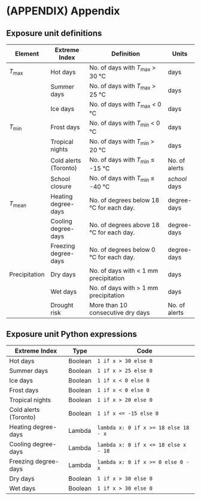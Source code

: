 # (APPENDIX) Appendix {#appendix}

## Exposure unit definitions

| Element            | Extreme Index         | Definition                                  | Units          |
| ------------------ | --------------------- | ------------------------------------------- | -------------- |
| _T_<sub>max</sub>  | Hot days              | No. of days with _T_<sub>max</sub> > 30 °C  | days           |
|                    | Summer days           | No. of days with _T_<sub>max</sub> > 25 °C  | days           |
|                    | Ice days              | No. of days with _T_<sub>max</sub> < 0 °C   | days           |
| _T_<sub>min</sub>  | Frost days            | No. of days with _T_<sub>min</sub> < 0 °C   | days           |
|                    | Tropical nights       | No. of days with _T_<sub>min</sub> > 20 °C  | days           |
|                    | Cold alerts (Toronto) | No. of days with _T_<sub>min</sub> ≤ -15 °C | No. of alerts  |
|                    | School closure        | No. of days with _T_<sub>min</sub> ≤ -40 °C | _school_ days  |
| _T_<sub>mean</sub> | Heating degree-days   | No. of degrees below 18 °C for each day.    | degree-days    |
|                    | Cooling degree-days   | No. of degrees above 18 °C for each day.    | degree-days    |
|                    | Freezing degree-days  | No. of degrees below 0 °C for each day.     | degree-days    |
| Precipitation      | Dry days              | No. of days with < 1 mm precipitation       | days           |
|                    | Wet days              | No. of days with > 1 mm precipitation       | days           |
|                    | Drought risk          | More than 10 consecutive dry days           | No. of alerts  |

## Exposure unit Python expressions

| Extreme Index         | Type    | Code                                 |
| --------------------- | --------| ------------------------------------ |
| Hot days              | Boolean | `1 if x > 30 else 0`                 |
| Summer days           | Boolean | `1 if x > 25 else 0`                 |
| Ice days              | Boolean | `1 if x < 0 else 0`                  |
| Frost days            | Boolean | `1 if x < 0 else 0`                  |
| Tropical nights       | Boolean | `1 if x > 20 else 0`                 |
| Cold alerts (Toronto) | Boolean | `1 if x <= -15 else 0`               |
| Heating degree-days   | Lambda  | `lambda x: 0 if x >= 18 else 18 - x` |
| Cooling degree-days   | Lambda  | `lambda x: 0 if x <= 18 else x - 18` |
| Freezing degree-days  | Lambda  | `lambda x: 0 if x >= 0 else 0 - x`   |
| Dry days              | Boolean | `1 if x > 30 else 0`                 |
| Wet days              | Boolean | `1 if x > 30 else 0`                 |
